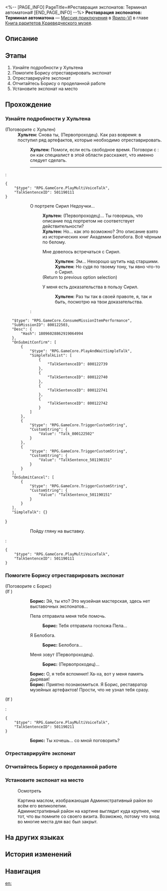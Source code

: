 <%-- [PAGE_INFO]
PageTitle=#Реставрация экспонатов: Терминал автоматона#
[END_PAGE_INFO] --%>
{{Дополнить|Диалоги.}}
{{Миссия Инфобокс
|id              = 8001207
|Название        = 
|Изображение     = Миссия Реставрация экспонатов Терминал автоматона.png
|Тип             = Миссия приключения
|Событие         = 
|Глава           = Книга раритетов Краеведческого музея
|Условия         = 
|Персонажи       = Борис; Первопроходец; Хультен
|СтартЛокация    = [[Ярило-VI]] — [[Краеведческий музей]]
|Мир             = Ярило-VI
|Предыдущая      = 
|Следующая       = 
|Награды         = 
}}
'''Реставрация экспонатов: Терминал автоматона''' — [[Миссия приключения]] в [[Ярило-VI]] в главе [[Книга раритетов Краеведческого музея]].

==Описание==
{{Описание|Краеведческий музей Белобога вот-вот откроется. Чтобы выставка прошла успешно, Хультен собирает подходящие экспонаты.<br />Вы помогли реставратору Борису восстановить терминал автоматона и дополнили коллекцию музея новым экспонатом.}}

==Этапы==
# Узнайте подробности у Хультена
# Помогите Борису отреставрировать экспонат
# Отреставрируйте экспонат
# Отчитайтесь Борису о проделанной работе
# Установите экспонат на место

==Прохождение==
{{Дополнить}}

===Узнайте подробности у Хультена===
{{Описание миссии|тип=Миссия приключения|локация=Краеведческий музей|Краеведческий музей Белобога вот-вот откроется. Чтобы выставка прошла успешно, Хультен собирает подходящие экспонаты.<br />Похоже, реставратор музейных артефактов Борис столкнулся с трудностями, отправляйтесь в музейную мастерскую ему на помощь.}}
{{Диалог Начало}}

;(Поговорите с Хультен)
:'''Хультен:''' Снова ты, (Первопроходец). Как раз вовремя: в {{Цвет|Ключевой|nobold=1|музейную мастерскую}} поступил ряд артефактов, которые необходимо отреставрировать.
::'''Хультен:''' Помоги, если есть свободное время. Поговори с {{Цвет|Ключевой|nobold=1|Борисом}}: он как специалист в этой области расскажет, что именно следует сделать.
::----
:<pre>{
	"$type": "RPG.GameCore.PlayMultiVoiceTalk",
	"TalkSentenceID": 501190111
}</pre>
:::{{Диалог|?}} О портрете Сирил Недоучки...
::::'''Хультен:''' (Первопроходец)... Ты говоришь, что описание под портретом {{Цвет|Ключевой|nobold=1|Сирил Недоучки}} не соответствует действительности?
::::'''Хультен:''' Но... как это возможно? Это описание взято из исторических книг Академии Белобога. Всё чёрным по белому.
::::{{Диалог|Разговор}} Мне довелось встречаться с Сирил.
:::::'''Хультен:''' Эм... Нехорошо шутить над старшими.
:::::'''Хультен:''' Но судя по твоему тону, ты явно что-то {{MC|ж=слышала|м=слышал}} о Сирил.
::::;(Return to previous option selection)
::::{{Диалог|Стрелка}} У меня есть доказательства в пользу Сирил.
:::::'''Хультен:''' Раз ты так {{MC|ж=уверена|м=уверен}} в своей правоте, я, так и быть, посмотрю на твои доказательства.
::::<pre>{
	"$type": "RPG.GameCore.ConsumeMissionItemPerformance",
	"SubMissionID": 800122503,
	"Desc": {
		"Hash": 18096028862919064994
	},
	"OnSubmitConfirm": [
		{
			"$type": "RPG.GameCore.PlayAndWaitSimpleTalk",
			"SimpleTalkList": [
				{
					"TalkSentenceID": 800122739
				},
				{
					"TalkSentenceID": 800122740
				},
				{
					"TalkSentenceID": 800122741
				},
				{
					"TalkSentenceID": 800122742
				}
			]
		},
		{
			"$type": "RPG.GameCore.TriggerCustomString",
			"CustomString": {
				"Value": "Talk_800122502"
			}
		},
		{
			"$type": "RPG.GameCore.TriggerCustomString",
			"CustomString": {
				"Value": "TalkSentence_501190151"
			}
		}
	],
	"OnSubmitCancel": [
		{
			"$type": "RPG.GameCore.TriggerCustomString",
			"CustomString": {
				"Value": "TalkSentence_501190151"
			}
		}
	],
	"SimpleTalk": {}
}</pre>
:::{{Диалог|Выход}} Пойду гляну на выставку.
:<pre>{
	"$type": "RPG.GameCore.PlayMultiVoiceTalk",
	"TalkSentenceID": 501190111
}</pre>
{{Диалог Конец}}

===Помогите Борису отреставрировать экспонат===
{{Диалог Начало}}


;(Поговорите с Борис)
;(If {{cx}}<!--during performance 501190201-->)
::'''Борис:''' Эй, ты кто? Это музейная мастерская, здесь нет выставочных экспонатов...
::{{Диалог|Стрелка}} Пела отправила меня тебе помочь.
:::'''Борис:''' Тебя отправила госпожа Пела...
::{{Диалог|Стрелка}} Я {{MC|м=герой|ж=героиня}} Белобога.
:::'''Борис:''' {{MC|м=Герой|ж=Героиня}} Белобога...
::{{Диалог|Стрелка}} Меня зовут (Первопроходец).
:::'''Борис:''' (Первопроходец)...
::'''Борис:''' О, я тебя вспомнил! Ха-ха, вот у меня память дырявая!
::'''Борис:''' Приятно познакомиться. Я Борис, реставратор музейных артефактов! Прости, что не узнал тебя сразу.
;(If {{cx}}<!--not during performance 501190201-->)
:<pre>{
	"$type": "RPG.GameCore.PlayMultiVoiceTalk",
	"TalkSentenceID": 501190211
}</pre>
::'''Борис:''' Ты хочешь... со мной поговорить?
{{Диалог Конец}}

===Отреставрируйте экспонат===
{{Диалог Начало}}

{{Диалог Конец}}

===Отчитайтесь Борису о проделанной работе===
{{Диалог Начало}}
{{Диалог Конец}}

===Установите экспонат на место===
{{Диалог Начало}}

:{{Диалог|Изучение}} Осмотреть
:Картина маслом, изображающая Административный район во всём его великолепии.
:Административный район на картине выглядит куда крупнее, чем тот, что вы помните со своего визита. Возможно, потому что вход во многие места для вас был закрыт.
{{Диалог Конец}}

==На других языках==
{{На других языках
|en   = Exhibit Restoration: Automaton Control Terminal
|zhs  = 藏品修复•自动机兵操作终端
|zht  = 館藏修復•自動機兵操作終端機
|ja   = 収蔵品修復・自動機兵操作端末
|ko   = 소장품 수리•자동 기갑병 조종 단말 장치
|es   = Restauración de objeto: terminal de control autómata
|fr   = Restauration de pièce d'exposition&nbsp;: Terminal de contrôle d'automate
|ru   = Реставрация экспонатов: Терминал автоматона
|th   = ซ่อมแซมวัตถุจัดแสดง: เทอร์มินัลควบคุม Automaton
|vi   = Chỉnh Sửa Vật Sưu Tập - Bộ Điều Khiển Cỗ Máy Tự Động
|de   = Restauration: Kontrollterminal für Automaton
|id   = Perbaikan Koleksi: Terminal Kontrol Automaton
|pt   = Restauração de Obras: Terminal de Controle de Autômato
}}

==История изменений==
{{История изменений|3.5}}

==Навигация==
{{Миссия приключения Навбокс|Глава }}

[[en:]]
